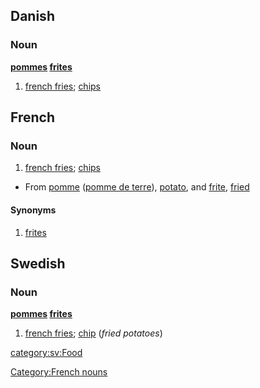 ==Danish==
===Noun===
'''[[pommes]] [[frites]]'''
# [[french fries]]; [[chip]]s

==French==
===Noun===
# [[french fries]]; [[chip]]s
*From [[pomme]] ([[pomme de terre]]), [[potato]], and [[frite]], [[fried]]
====Synonyms====
# [[frites]]
[[Category:French nouns]]
==Swedish==
===Noun===
'''[[pommes]] [[frites]]'''

#[[french fries]]; [[chip]] (''fried potatoes'')
[[category:sv:Food]]